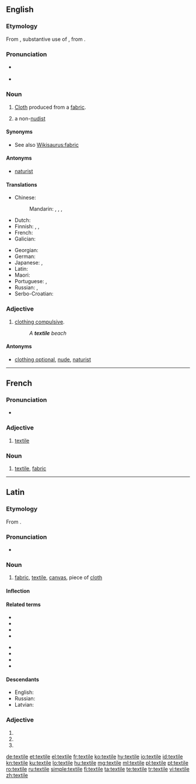 ==English==
{{wikipedia|dab=textile (disambiguation)|textile}}

===Etymology===
From {{etyl|la|en}} {{term|textile|lang=la}}, substantive use of {{term|textilis||woven|lang=la}}, from {{term|texō||weave|lang=la}}.

===Pronunciation===
* {{a|UK|US}} {{IPA|/ˈtɛks.taɪl/|lang=en}}
* {{audio|en-us-textile.ogg|Audio (US)|lang=en}}

===Noun===
{{en-noun}}

# {{context|usually plural|lang=en}} [[cloth|Cloth]] produced from a [[fabric]].
# {{context|naturism|lang=en}} a non-[[nudist]]

====Synonyms====
* See also [[Wikisaurus:fabric]]

====Antonyms====
* {{sense|naturism}} [[naturist]]

====Translations====
{{trans-top|cloth produced from fabric}}
* Chinese:
*: Mandarin: {{t+|cmn|紡織|sc=Hani}}, {{t+|cmn|纺织|tr=fǎngzhī|sc=Hani}}, {{t+|cmn|紡織品|sc=Hani}}, {{t+|cmn|纺织品|tr=fǎngzhīpǐn|sc=Hani}}
* Dutch: {{t+|nl|textiel|n}}
* Finnish: {{t+|fi|tekstiili}}, {{t+|fi|kude}}, {{t+|fi|kangas}}
* French: {{t+|fr|textile}}
* Galician: {{t|gl|téxtil|m}}
{{trans-mid}}
* Georgian: {{t|ka|ტექსტილი|sc=Geor}}
* German: {{t+|de|Textilie|f}}
* Japanese: {{t|ja|織物|tr=おりもの, orimono|sc=Jpan}}, {{t|ja|テクスタイル|tr=tekusutairu|sc=Jpan}}
* Latin: {{t|la|textilus|m}}
* Maori: {{t|mi|pūeru}}
* Portuguese: {{t+|pt|têxtil|m}}, {{t+|pt|tecido|m}}
* Russian: {{t+|ru|тексти́ль|m}}, {{t+|ru|ткань|f}}
* Serbo-Croatian: {{t+|sh|tekstil|m}}
{{trans-bottom}}

===Adjective===
{{en-adj}}

# {{context|naturism|lang=en}} [[clothing compulsive]].
#: ''A '''textile''' beach''

====Antonyms====
* {{sense|naturism}} [[clothing optional]], [[nude]], [[naturist]]

----

==French==

===Pronunciation===
* {{audio|Fr-textile.ogg|Audio|lang=fr}}

===Adjective===
{{fr-adj|mf}}

# [[#English|textile]]

===Noun===
{{fr-noun|m}}

# [[#English|textile]], [[fabric]]

----

==Latin==

===Etymology===
From {{term|textilis||woven|lang=la}}.

===Pronunciation===
* {{a|Classical}} {{IPA|/ˈteks.ti.le/|lang=la}}

===Noun===
{{la-noun|textile||textilis|n|third}}

# [[fabric]], [[#English|textile]], [[canvas]], piece of [[cloth]]

====Inflection====
{{la-decl-3rd-N|textile|textil}}

====Related terms====
{{top2}}
* {{l|la|texō}}
* {{l|la|textilis}}
* {{l|la|textor}}
* {{l|la|textōrius}}
{{mid2}}
* {{l|la|textrīnus}}
* {{l|la|textrīx}}
* {{l|la|textum}}
* {{l|la|textus}}
{{bottom}}

====Descendants====
* English: {{l|en|textile}}
* Russian: {{l|ru|текстиль}}
* Latvian: {{l|lv|tekstils}}

===Adjective===
{{la-adj-form|textile}}

# {{inflection of|textilis||nom|n|s|lang=la}}
# {{inflection of|textilis||acc|n|s|lang=la}}
# {{inflection of|textilis||voc|n|s|lang=la}}

[[de:textile]]
[[et:textile]]
[[el:textile]]
[[fr:textile]]
[[ko:textile]]
[[hy:textile]]
[[io:textile]]
[[id:textile]]
[[kn:textile]]
[[ku:textile]]
[[lo:textile]]
[[hu:textile]]
[[mg:textile]]
[[ml:textile]]
[[pl:textile]]
[[pt:textile]]
[[ro:textile]]
[[ru:textile]]
[[simple:textile]]
[[fi:textile]]
[[ta:textile]]
[[te:textile]]
[[tr:textile]]
[[vi:textile]]
[[zh:textile]]